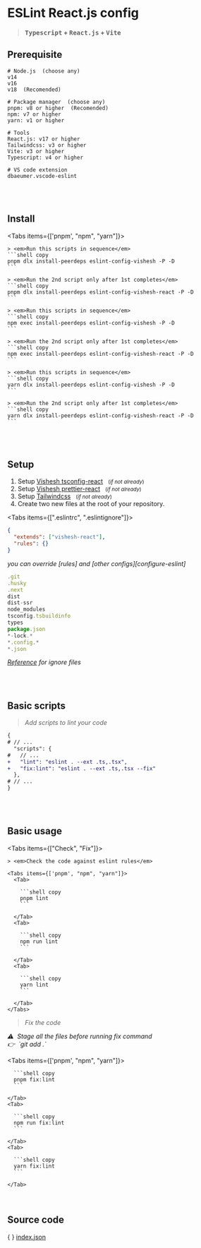 
# ESLint React.js config

> **<kbd>Typescript</kbd> + <kbd>React.js</kbd> + <kbd>Vite</kbd>**

## Prerequisite

```shell
# Node.js  (choose any)
v14
v16
v18  (Recomended)

# Package manager  (choose any)
pnpm: v8 or higher  (Recomended)
npm: v7 or higher
yarn: v1 or higher

# Tools
React.js: v17 or higher
Tailwindcss: v3 or higher
Vite: v3 or higher
Typescript: v4 or higher

# VS code extension
dbaeumer.vscode-eslint
```

<br />
<br />

## Install

<Tabs items={['pnpm', "npm", "yarn"]}>
  <Tab>

    > <em>Run this scripts in sequence</em>
    ```shell copy
    pnpm dlx install-peerdeps eslint-config-vishesh -P -D
    ```

    > <em>Run the 2nd script only after 1st completes</em>
    ```shell copy
    pnpm dlx install-peerdeps eslint-config-vishesh-react -P -D
    ```

  </Tab>
  <Tab>

    > <em>Run this scripts in sequence</em>
    ```shell copy
    npm exec install-peerdeps eslint-config-vishesh -P -D
    ```

    > <em>Run the 2nd script only after 1st completes</em>
    ```shell copy
    npm exec install-peerdeps eslint-config-vishesh-react -P -D
    ```

  </Tab>
  <Tab>

    > <em>Run this scripts in sequence</em>
    ```shell copy
    yarn dlx install-peerdeps eslint-config-vishesh -P -D
    ```

    > <em>Run the 2nd script only after 1st completes</em>
    ```shell copy
    yarn dlx install-peerdeps eslint-config-vishesh-react -P -D
    ```

  </Tab>
</Tabs>

<br />
<br />

## Setup

1. Setup [Vishesh tsconfig-react][tsconfig-react] &nbsp;&nbsp;<small>(_if not already_)</small>
2. Setup [Vishesh prettier-react][prettier-react] &nbsp;&nbsp;<small>(_if not already_)</small>
3. Setup [Tailwindcss][tailwindcss] &nbsp;&nbsp;<small>(_if not already_)</small>
4. Create two new files at the root of your repository.

<Tabs items={[".eslintrc", ".eslintignore"]}>

<Tab>

```json filename=".eslintrc" copy
{
  "extends": ["vishesh-react"],
  "rules": {}
}
```

<Callout type="info">
  <em>you can override [rules] and [other configs][configure-eslint]</em>
</Callout>

</Tab>

<Tab>

```js filename=".eslintignore" copy
.git
.husky
.next
dist
dist-ssr
node_modules
tsconfig.tsbuildinfo
types
package.json
*-lock.*
*.config.*
*.json
```

<Callout type="info">_[Reference][eslint-ignore] for ignore files_</Callout>

</Tab>
</Tabs>

<br />
<br />

## Basic scripts

> <em>Add scripts to lint your code</em>

```diff filename="package.json"
{
# // ...
  "scripts": {
#   // ...
+   "lint": "eslint . --ext .ts,.tsx",
+   "fix:lint": "eslint . --ext .ts,.tsx --fix"
  },
# // ...
}
```

<br />
<br />

## Basic usage

<Tabs items={["Check", "Fix"]}>
  <Tab>

    > <em>Check the code against eslint rules</em>

    <Tabs items={['pnpm', "npm", "yarn"]}>
      <Tab>

        ```shell copy
        pnpm lint
        ```

      </Tab>
      <Tab>

        ```shell copy
        npm run lint
        ```

      </Tab>
      <Tab>

        ```shell copy
        yarn lint
        ```

      </Tab>
    </Tabs>

  </Tab>
  <Tab>

> <em>Fix the code</em>

<Callout type="warning" emoji="">
  <em>⚠️ &nbsp;Stage all the files before running fix command</em> <br />
  <em>👉 &nbsp;`git add .`</em>
</Callout>

  <Tabs items={['pnpm', "npm", "yarn"]}>
    <Tab>

      ```shell copy
      pnpm fix:lint
      ```

    </Tab>
    <Tab>

      ```shell copy
      npm run fix:lint
      ```

    </Tab>
    <Tab>

      ```shell copy
      yarn fix:lint
      ```

    </Tab>

  </Tabs>

  </Tab>
</Tabs>

<br />

## Source code

\{ \} [index.json](https://github.com/mrjadeja/vishesh/blob/main/src/packages/dev/eslint-react/index.json)

[prettier-react]: /configs/prettier/react "Vishesh prettier react documentation"
[tsconfig-react]: /configs/tsconfig/react "Vishesh react typescript documentation"
[rules]: https://eslint.org/docs/latest/rules "Eslint rules reference"
[configure-eslint]: https://eslint.org/docs/latest/use/configure/ "Configure ESlint"
[tailwindcss]: https://tailwindcss.com/docs/installation/framework-guides "Setup tailwindcss"
[eslint-ignore]: https://eslint.org/docs/latest/use/configure/ignore#the-eslintignore-file "Eslint ignore official documentation"
